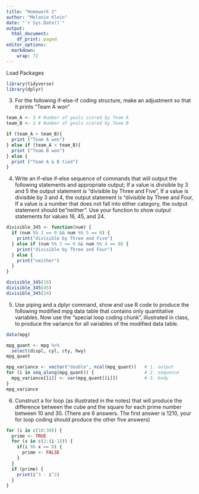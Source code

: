 ```yaml
---
title: "Homework 2"
author: "Melanie Klein"
date: "`r Sys.Date()`"
output:
  html_document:
    df_print: paged
editor_options: 
  markdown: 
    wrap: 72
---
```


Load Packages

```r
library(tidyverse) 
library(dplyr)
```

3)  For the following if-else-if coding structure, make an adjustment so that it prints "Team A won"

```r
team_A <- 3 # Number of goals scored by Team A
team_B <- 2 # Number of goals scored by Team B

if (team_A > team_B){
  print ("Team A won")
} else if (team_A < team_B){
  print ("Team B won")
} else {
  print ("Team A & B tied")
}
```

4)  Write an if-else if-else sequence of commands that will output the
    following statements and appropriate output; If a value is divisible
    by 3 and 5 the output statement is "divisible by Three and Five", If
    a value is divisible by 3 and 4, the output statement is "divisible
    by Three and Four, If a value is a number that does not fall into
    either category, the output statement should be"neither". Use your
    function to show output statements for values 16, 45, and 24.

```r
divisible_345 <- function(num) {
  if (num %% 3 == 0 && num %% 5 == 0) {
    print("divisible by Three and Five")
  } else if (num %% 3 == 0 && num %% 4 == 0) {
    print("divisible by Three and Four")
  } else {
    print("neither")
  }
}

divisible_345(16)
divisible_345(45)
divisible_345(24)
```

5)  Use piping and a dplyr command, show and use R code to produce the
    following modified mpg data table that contains only quantitative
    variables. Now use the "special loop coding chunk", illustrated in
    class, to produce the variance for all variables of the modified
    data table.

```r
data(mpg)

mpg_quant <- mpg %>%
  select(displ, cyl, cty, hwy)
mpg_quant

mpg_variance <- vector("double", ncol(mpg_quant))   # 1. output
for (i in seq_along(mpg_quant)) {                   # 2. sequence
  mpg_variance[[i]] <- var(mpg_quant[[i]])          # 3. body
}
mpg_variance
```

6)  Construct a for loop (as illustrated in the notes) that will produce
    the difference between the cube and the square for each prime number
    between 10 and 30. (There are 6 answers. The first answer is 1210,
    your for loop coding should produce the other five answers) 

```r
for (i in c(10:30)) {
  prime <- TRUE
  for (x in c(2:(i-1))) {
    if(i %% x == 0) {
      prime <- FALSE
    }
  }
  if (prime) {
    print(i^3 - i^2)
  }
}
```
